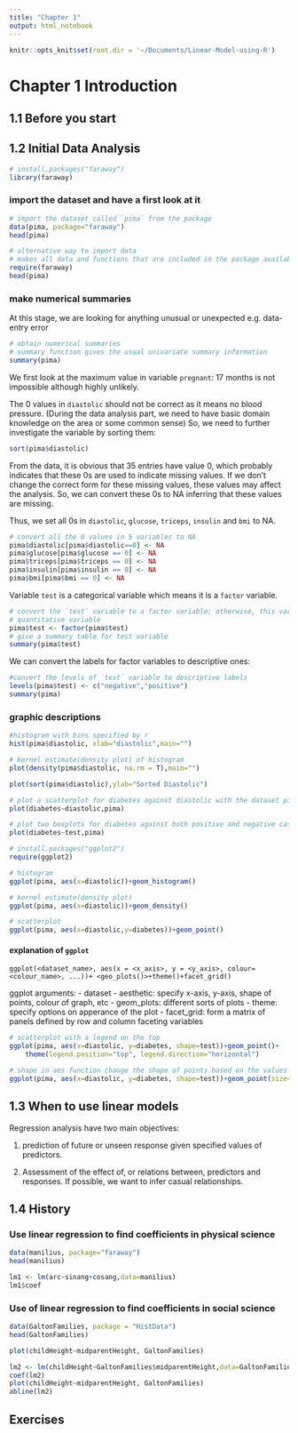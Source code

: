 ```yaml
---
title: "Chapter 1"
output: html_notebook
---
```


```r
knitr::opts_knit$set(root.dir = '~/Documents/Linear-Model-using-R')
```

# Chapter 1 Introduction 

## 1.1 Before you start

## 1.2 Initial Data Analysis

```r
# install.packages("faraway")
library(faraway)
```
### import the dataset and have a first look at it

```r
# import the dataset called `pima` from the package
data(pima, package="faraway")
head(pima)
```

```r
# alternative way to import data
# makes all data and functions that are included in the package available
require(faraway)
head(pima)
```

### make numerical summaries

At this stage, we are looking for anything unusual or unexpected
e.g. data-entry error

```r
# obtain numerical summaries
# summary function gives the usual univariate summary information 
summary(pima)
```

We first look at the maximum value in variable `pregnant`: 17 months is not impossible although highly unlikely. 

The 0 values in `diastolic` should not be correct as it means no blood pressure. (During the data analysis part, we need to have basic domain knowledge on the area or some common sense) So, we need to further investigate the variable by sorting them:

```r
sort(pima$diastolic)
```

From the data, it is obvious that 35 entries have value 0, which probably indicates that these 0s are used to indicate missing values. If we don't change the correct form for these missing values, these values may affect the analysis. So, we can convert these 0s to NA inferring that these values are missing.

Thus, we set all 0s in `diastolic`, `glucose`, `triceps`, `insulin` and `bmi` to NA.

```r
# convert all the 0 values in 5 variables to NA
pima$diastolic[pima$diastolic==0] <- NA
pima$glucose[pima$glucose == 0] <- NA
pima$triceps[pima$triceps == 0] <- NA
pima$insulin[pima$insulin == 0] <- NA
pima$bmi[pima$bmi == 0] <- NA
```

Variable `test` is a categorical variable which means it is a `factor` variable.

```r
# convert the `test` variable to a factor variable; otherwise, this variable will be treated as a 
# quantitative variable
pima$test <- factor(pima$test)
# give a summary table for test variable
summary(pima$test)
```

We can convert the labels for factor variables to descriptive ones:

```r
#convert the levels of `test` variable to descriptive labels
levels(pima$test) <- c("negative","positive")
summary(pima)
```

### graphic descriptions

```r
#histogram with bins specified by r
hist(pima$diastolic, xlab="diastolic",main="")
```

```r
# kernel estimate(density plot) of histogram
plot(density(pima$diastolic, na.rm = T),main="")
```

```r
plot(sort(pima$diastolic),ylab="Sorted Diastolic")
```

```r
# plot a scatterplot for diabetes against diastolic with the dataset pima
plot(diabetes~diastolic,pima)
```

```r
# plot two boxplots for diabetes against both positive and negative cases
plot(diabetes~test,pima)
```

```r
# install.packages("ggplot2")
require(ggplot2)
```

```r
# histogram
ggplot(pima, aes(x=diastolic))+geom_histogram()
```

```r
# kernel estimate(density plot)
ggplot(pima, aes(x=diastolic))+geom_density()
```

```r
# scatterplot
ggplot(pima, aes(x=diastolic,y=diabetes))+geom_point()
```

#### explanation of `ggplot`

`ggplot(<dataset_name>, aes(x = <x_axis>, y = <y_axis>, colour=<colour_name>, ...))+ <geo_plots()>+theme()+facet_grid()`

ggplot arguments:
    - dataset
    - aesthetic: specify x-axis, y-axis, shape of points, colour of graph, etc
    - geom_plots: different sorts of plots
    - theme: specify options on apperance of the plot
    - facet_grid: form a matrix of panels defined by row and column faceting variables

```r
# scatterplot with a legend on the top
ggplot(pima, aes(x=diastolic, y=diabetes, shape=test))+geom_point()+
    theme(legend.position="top", legend.direction="horizontal")
```

```r
# shape in aes function change the shape of points based on the values of test variable
ggplot(pima, aes(x=diastolic, y=diabetes, shape=test))+geom_point(size=1)+facet_grid(~test)
```

## 1.3 When to use linear models

Regression analysis have two main objectives:

1. prediction of future or unseen response given specified values of predictors.

2. Assessment of the effect of, or relations between, predictors and responses. If possible, we want to infer casual relationships.

## 1.4 History

### Use linear regression to find coefficients in physical science

```r
data(manilius, package="faraway")
head(manilius)
```

```r
lm1 <- lm(arc~sinang+cosang,data=manilius)
lm1$coef
```

### Use of linear regression to find coefficients in social science

```r
data(GaltonFamilies, package = "HistData")
head(GaltonFamilies)
```

```r
plot(childHeight~midparentHeight, GaltonFamilies)
```

```r
lm2 <- lm(childHeight~GaltonFamilies$midparentHeight,data=GaltonFamilies)
coef(lm2)
plot(childHeight~midparentHeight, GaltonFamilies)
abline(lm2)
```


## Exercises

